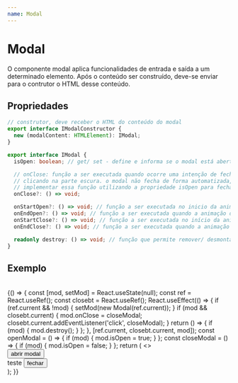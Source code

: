 ```yaml
---
name: Modal
---
```



# Modal

O componente modal aplica funcionalidades de entrada e saída a um determinado elemento. Após o conteúdo ser construído, deve-se enviar para o contrutor o HTML
desse conteúdo.

## Propriedades

```typescript
// construtor, deve receber o HTML do conteúdo do modal
export interface IModalConstructor {
  new (modalContent: HTMLElement): IModal;
}

export interface IModal {
  isOpen: boolean; // get/ set - define e informa se o modal está aberto ou fechado

  // onClose: função a ser executada quando ocorre uma intenção de fechar o modal,
  // clicando na parte escura. o modal não fecha de forma automatizada, é necessário
  // implementar essa função utilizando a propriedade isOpen para fechar o modal
  onClose?: () => void;

  onStartOpen?: () => void; // função a ser executada no inicio da animação de abertura
  onEndOpen?: () => void; // função a ser executada quando a animação de abertura termina ou é interrompida
  onStartClose?: () => void; // função a ser executada no início da animação de saída
  onEndClose?: () => void; // função a ser executada quando a animação de saída termina ou é interrompida

  readonly destroy: () => void; // função que permite remover/ desmontar o componente do HTML
}
```

## Exemplo

<br />

<Playground>
  {() => {
    const [mod, setMod] = React.useState(null);
    const ref = React.useRef();
    const closebt = React.useRef();
    React.useEffect(() => {
      if (ref.current && !mod) {
        setMod(new Modal(ref.current));
      }
      if (mod && closebt.current) {
        mod.onClose = closeModal;
        closebt.current.addEventListener('click', closeModal);
      }
      return () => {
        if (mod) {
          mod.destroy();
        }
      };
    }, [ref.current, closebt.current, mod]);
    const openModal = () => {
      if (mod) {
        mod.isOpen = true;
      }
    };
    const closeModal = () => {
      if (mod) {
        mod.isOpen = false;
      }
    };
    return (
      <>
        <div className="tw-flex">
          <button className="btn btn-secondary" onClick={openModal}>
            abrir modal
          </button>
        </div>
        <div ref={ref} className="tw-flex tw-flex-col">
          teste
          <button ref={closebt} className="btn btn-primary tw-mt-4">
            fechar
          </button>
        </div>
      </>
    );
  }}
</Playground>
